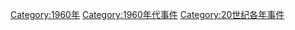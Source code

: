 [[Category:1960年|Category:1960年]]
[[Category:1960年代事件|Category:1960年代事件]]
[[Category:20世纪各年事件|Category:20世纪各年事件]]